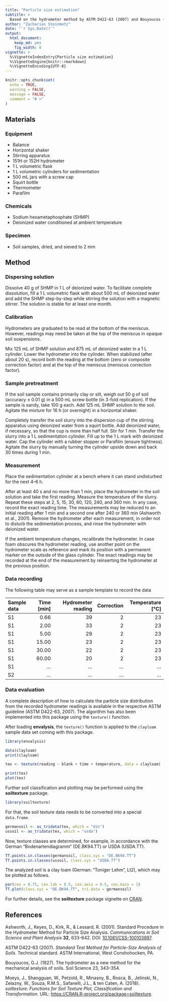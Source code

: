 ```yaml
---
title: "Particle size estimation"
subtitle: > 
  Based on the hydrometer method by ASTM D422-63 (2007) and Bouyoucos (1927)
author: "Zacharias Steinmetz"
date: "`r Sys.Date()`"
output:
  html_document:
    keep_md: yes
    fig_width: 8
vignette: >
  %\VignetteIndexEntry{Particle size estimation}
  %\VignetteEngine{knitr::rmarkdown}
  %\VignetteEncoding{UTF-8}
---
```


```r
knitr::opts_chunk$set(
  echo = TRUE,
  warning = FALSE, 
  message = FALSE,
  comment = "# >"
)
```

## Materials

### Equipment

* Balance
* Horizontal shaker
* Stirring apparatus
* 151H or 152H hydrometer
* 1 L volumetric flask
* 1 L volumetric cylinders for sedimentation
* 500 mL jars with a screw cap
* Squirt bottle
* Thermometer
* Parafilm

### Chemicals

* Sodium hexametaphosphate (SHMP)
* Deionized water conditioned at ambient temperature

### Specimen

* Soil samples, dried, and sieved to 2 mm

## Method

### Dispersing solution

Dissolve 40 g of SHMP in 1 L of deionized water. To facilitate complete
dissolution, fill a 1 L volumetric flask with about 500 mL of deionized water
and add the SHMP step-by-step while stirring the solution with a magnetic
stirrer. The solution is stable for at least one month.

### Calibration

Hydrometers are graduated to be read at the bottom of the meniscus. However,
readings may need be taken at the top of the meniscus in opaque soil
suspensions.

Mix 125 mL of SHMP solution and 875 mL of deionized water in a 1 L cylinder.
Lower the hydrometer into the cylinder. When stabilized (after about 20 s),
record both the reading at the bottom (zero or composite correction factor) and
at the top of the meniscus (meniscus correction factor).

### Sample pretreatment

If the soil sample contains primarily clay or silt, weigh out 50 g of soil
(accuracy ± 0.01 g) in a 500 mL screw bottle (in 3-fold replication). If the
sample is sandy, take 100 g each. Add 125 mL SHMP solution to the soil. Agitate
the mixture for 16 h (or overnight) in a horizontal shaker.

Completely transfer the soil slurry into the dispersion cup of the stirring
apparatus using deionized water from a squirt bottle. Add deionized water, if
necessary, so that the cup is more than half full. Stir for 1 min. Transfer the
slurry into a 1 L sedimentation cylinder. Fill up to the 1 L mark with deionized
water. Cap the cylinder with a rubber stopper or Parafilm (ensure tightness).
Agitate the slurry by manually turning the cylinder upside down and back 30
times during 1 min.

### Measurement

Place the sedimentation cylinder at a bench where it can stand
undisturbed for the next 4–6 h.

After at least 40 s and no more than 1 min, place the hydrometer in the soil
solution and take the first reading. Measure the temperature of the slurry.
Repeat these steps at 2, 5, 15, 30, 60, 120, 240, and 360 min. In any case,
record the exact reading time. The measurements may be reduced to an initial
reading after 1 min and a second one after 240 or 360 min (Ashworth et al.,
2001). Remove the hydrometer after each measurement, in order not to disturb the
sedimentation process, and rinse the hydrometer with deionized water.

If the ambient temperature changes, recalibrate the hydrometer.
In case foam obscures the hydrometer reading, use another point on the
hydrometer scale as reference and mark its position with a permanent marker on
the outside of the glass cylinder. The exact readings may be recorded at the
end of the measurement by reinserting the hydrometer at the previous position.

### Data recording

The following table may serve as a sample template to record the data

| Sample data | Time [min] | Hydrometer reading | Correction | Temperature [°C] |
| :---------- | ---------: | -----------------: | ---------: | ---------------: |
| S1          |  0.66      | 39                 | 2          | 23               |
| S1          |  2.00      | 33                 | 2          | 23               |
| S1          |  5.00      | 29                 | 2          | 23               |
| S1          | 15.00      | 23                 | 2          | 23               |
| S1          | 30.00      | 22                 | 2          | 23               |
| S1          | 60.00      | 20                 | 2          | 23               |
| S1          | ...        | ...                | ...        | ...              |
| S2          | ...        | ...                | ...        | ...              |

### Data evaluation

A complete description of how to calculate the particle size distribution from
the recorded hydrometer readings is available in the respective ASTM guideline
(ASTM D422-63, 2007). The algorithm has also been implemented into this package
using the `texture()` function.

After loading **envalysis**, the `texture()` function is applied to the
`clayloam` sample data set coming with this package.

```r
library(envalysis)

data(clayloam)
print(clayloam)

tex <- texture(reading ~ blank + time + temperature, data = clayloam)

print(tex)
plot(tex)
```

Further soil classification and plotting may be performed using the
**soiltexture** package.

```r
library(soiltexture)
```

For that, the soil texture data needs to be converted into a special
`data.frame`.

```r
germansoil <- as_tridata(tex, which = "din")
ussoil <- as_tridata(tex, which = "usda")
```

Now, texture classes are determined, for example, in accordance with the German
"Bodenartendiagramm" (DE.BK94.TT) or USDA (USDA.TT).

```r
TT.points.in.classes(germansoil, class.sys = "DE.BK94.TT")
TT.points.in.classes(ussoil, class.sys = "USDA.TT")
```

The analyzed soil is a clay loam (German: "Toniger Lehm", Lt2), which may be
plotted as follows.

```r
par(cex = 0.75, cex.lab = 0.5, cex.axis = 0.5, cex.main = 1)
TT.plot(class.sys = "DE.BK94.TT", tri.data = germansoil)
```

For further details, see the **soiltexture** package vignette on
[CRAN](https://cran.r-project.org/package=soiltexture).

## References

Ashworth, J., Keyes, D., Kirk, R., & Lessard, R. (2001). Standard Procedure in
the Hydrometer Method for Particle Size Analysis. *Communications in Soil
Science and Plant Analysis* **32**, 633-642. DOI:
[10.1081/CSS-100103897](https://doi.org/10.1081/CSS-100103897).

ASTM D422-63 (2007). *Standard Test Method for Particle-Size Analysis of Soils*.
Technical standard. ASTM International, West Conshohocken, PA.

Bouyoucos, G.J. (1927). The hydrometer as a new method for the mechanical
analysis of soils. Soil Science 23, 343–354.

Moeys, J., Shangguan, W., Petzold, R., Minasny, B., Rosca, B., Jelinski, N.,
Zelazny, W., Souza, R.M.S., Safanelli, J.L., & ten Caten, A. (2018).
*soiltexture: Functions for Soil Texture Plot, Classification and
Transformation*. URL:
[https://CRAN.R-project.org/package=soiltexture](https://CRAN.R-project.org/package=soiltexture).
